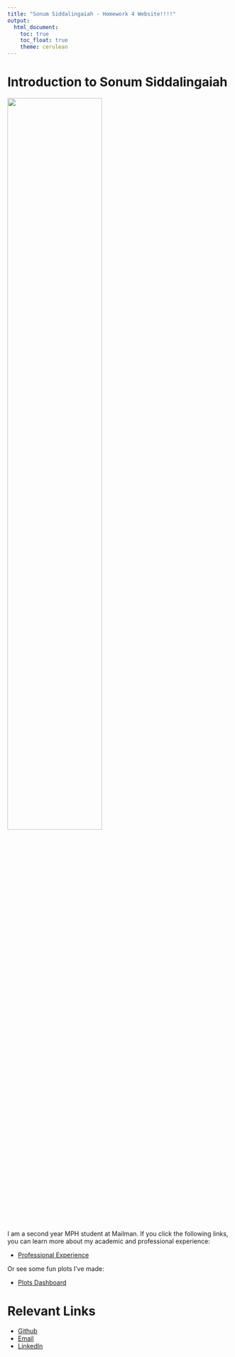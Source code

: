 ```yaml
---
title: "Sonum Siddalingaiah - Homework 4 Website!!!!"
output: 
  html_document:
    toc: true
    toc_float: true
    theme: cerulean
---
```


# Introduction to Sonum Siddalingaiah

<img src="prof_headshot.jpg" style="width:65%">

I am a second year MPH student at Mailman. If you click the following links, you can learn more about my academic and professional experience:

* [Professional Experience](professional_experience.html)

Or see some fun plots I've made:

* [Plots Dashboard](dashboard.html)

# Relevant Links

* [Github](https://github.com/scs2267/Sonum_Siddalingaiah.github.io.git)
* [Email](scs2267@cumc.columbia.edu)
* [LinkedIn](https://linkedin.com/in/sonum-siddalingaiah-620161282)

